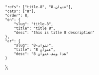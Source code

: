 ---
---
    "refs": ["title-8", "عنوان-8"],
	"cats": ["8"],
	"order": 8,
	"en": {
		"slug": "title-8",
        "title": "title 8",
		"desc": "this is title 8 description"
	},
	"ar": {
		"slug": "عنوان-8",
        "title": "عنوان 8",
		"desc": "هذا وصف عنوان 8"
	}
};